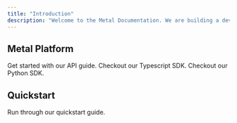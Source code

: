 ```yaml
---
title: "Introduction"
description: "Welcome to the Metal Documentation. We are building a developer first platform to easily integrate Machine Learning into your applications."
---
```


## Metal Platform

<CardGroup>

  <Card title="API Endpoints" icon="rectangle-terminal" href="/api-reference">
    Get started with our API guide.
  </Card>
  <Card title="Typescript SDK" icon="rectangle-terminal" href="/sdk-typescript">
    Checkout our Typescript SDK.
  </Card>
  <Card title="Python SDK" icon="rectangle-terminal" href="/sdk-python">
    Checkout our Python SDK.
  </Card>
</CardGroup>

## Quickstart

<CardGroup>
  <Card
    title="Quickstart"
    icon="rectangle-terminal"
    href="/get-started-typescript"
  >
    Run through our quickstart guide.
  </Card>
</CardGroup>
